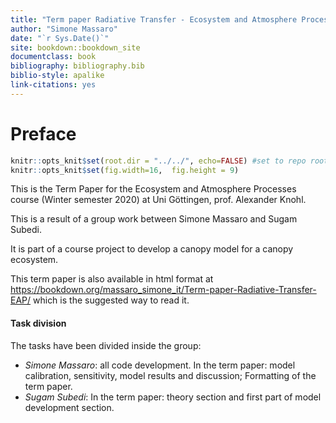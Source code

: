 ```yaml
---
title: "Term paper Radiative Transfer - Ecosystem and Atmosphere Processes"
author: "Simone Massaro"
date: "`r Sys.Date()`"
site: bookdown::bookdown_site
documentclass: book
bibliography: bibliography.bib
biblio-style: apalike
link-citations: yes
---
```

# Preface {-}

```r
knitr::opts_knit$set(root.dir = "../../", echo=FALSE) #set to repo root to correctly load all package
knitr::opts_knit$set(fig.width=16,  fig.height = 9)
```

This is the Term Paper for the Ecosystem and Atmosphere Processes course (Winter semester 2020) at Uni Göttingen, prof. Alexander Knohl.

This is a result of a group work between Simone Massaro and Sugam Subedi.

It is part of a course project to develop  a canopy model for a canopy ecosystem.

This term paper is also available in html format at [https://bookdown.org/massaro_simone_it/Term-paper-Radiative-Transfer-EAP/](https://bookdown.org/massaro_simone_it/Term-paper-Radiative-Transfer-EAP/) which is the suggested way to read it.

#### Task division {-}

The tasks have been divided inside the group:

- *Simone Massaro*: all code development. In the term paper: model calibration, sensitivity, model results and discussion; Formatting of the term paper.
- *Sugam Subedi*: In the term paper: theory section and first part of model development section.